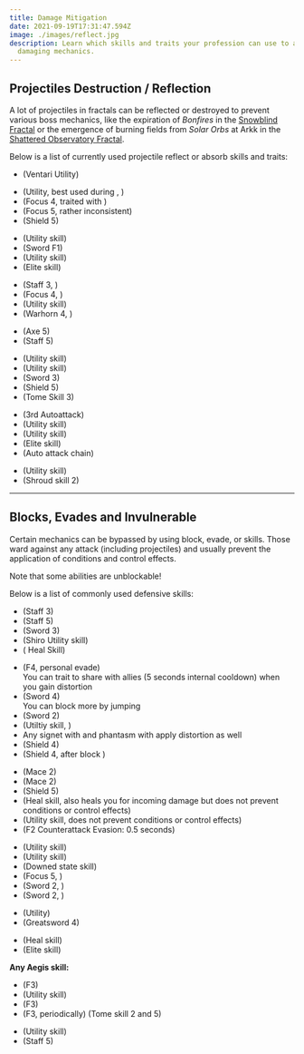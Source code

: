 ```yaml
---
title: Damage Mitigation
date: 2021-09-19T17:31:47.594Z
image: ./images/reflect.jpg
description: Learn which skills and traits your profession can use to avoid
  damaging mechanics.
---
```


## Projectiles Destruction / Reflection

A lot of projectiles in fractals can be reflected or destroyed to prevent various boss mechanics, like the expiration of _Bonfires_ in the [Snowblind Fractal](fractals/snowblind) or the emergence of burning fields from _Solar Orbs_ at Arkk in the [Shattered Observatory Fractal](/fractals/shattered-observatory).

Below is a list of currently used projectile reflect or absorb skills and traits:

<Grid>
<GridItem sm="4">
<Card specialization="Revenant">

- <Skill name="Protective Solace"/> <Specialization name="Revenant" disableText/> (Ventari Utility)

</Card>
</GridItem>

<GridItem sm="4">
<Card specialization="Mesmer">

- <Skill id="10302"/> <Specialization name="Mesmer" disableText/> (Utility, best used during <Skill id="29830" disableText/>, <Specialization name="Chronomancer" disableText/>)
- <Skill id="10186"/> <Specialization name="Mesmer" disableText/> (Focus 4, traited with <Trait id="751" disableText/>)
- <Skill id="10282"/> <Specialization name="Mesmer" disableText/> (Focus 5, rather inconsistent)
- <Skill id="30643"/> <Specialization name="Chronomancer" disableText/> (Shield 5)

</Card>
</GridItem>

<GridItem sm="4">
<Card specialization="Warrior">

- <Skill id="30074"/> <Specialization name="Berserker" disableText/> (Utility skill)
- <Skill id="30682"/> <Specialization name="Berserker" disableText/> (Sword F1)
- <Skill name="Bladestorm"/> <Specialization name="Spellbreaker" disableText/> (Utility skill)
- <Skill id="45333"/> <Specialization name="Spellbreaker" disableText/> (Elite skill)

</Card>
</GridItem>

<GridItem sm="4">
<Card specialization="Elementalist">

- <Skill id="5685"/> <Specialization name="Elementalist" disableText/> (Staff 3, <Skill id="5495" disableText/>)
- <Skill id="5530"/> <Specialization name="Elementalist" disableText/> (Focus 4, <Skill id="5494" disableText/>)
- <Skill id="30432"/> <Specialization name="Tempest" disableText/> (Utility skill)
- <Skill id="29453"/> <Specialization name="Tempest" disableText/> (Warhorn 4, <Skill id="5495" disableText/>)

</Card>
</GridItem>

<GridItem sm="4">
<Card specialization="Ranger">

- <Skill id="12639"/> <Specialization name="Ranger" disableText/> (Axe 5)
- <Skill id="31496"/> <Specialization name="Druid" disableText/> (Staff 5)

</Card>
</GridItem>

<GridItem sm="4">
<Card specialization="Guardian">

- <Skill id="9251"/> <Specialization name="Guardian" disableText/> (Utility skill)
- <Skill id="41571"/> <Specialization name="Guardian" disableText/> (Utility skill)
- <Skill id="9107"/> <Specialization name="Guardian" disableText/> (Sword 3)
- <Skill id="9091"/> <Specialization name="Guardian" disableText/> (Shield 5)
- <Skill id="42259"/> <Specialization name="Firebrand" disableText/> (Tome Skill 3)

</Card>
</GridItem>

<GridItem sm="4">
<Card specialization="Thief">

- <Skill name="Punishing Strikes"/> <Specialization name="Thief" disableText/> (3rd Autoattack)
- <Skill id="13065"/> <Specialization name="Thief" disableText/> (Utility skill)
- <Skill id="13056"/> <Specialization name="Thief" disableText/> (Utility skill)
- <Skill name="Dagger Storm"/> <Specialization name="Thief" disableText/> (Elite skill)
- <Skill id="30434"/> <Specialization name="Daredevil" disableText/> (Auto attack chain)

</Card>
</GridItem>

<GridItem sm="4">
<Card specialization="Necromancer">

- <Skill name="Corrosive Poison Cloud"/> <Specialization name="Necromancer" disableText/> (Utility skill)
- <Skill name="Deaths Charge"/> <Specialization name="Reaper" disableText/> (Shroud skill 2)

</Card>
</GridItem>
</Grid>

---

## Blocks, Evades and Invulnerable

Certain mechanics can be bypassed by using block, evade, <Effect name="Invulnerability"/> or <Boon name="Aegis"/> skills. Those ward against any attack (including projectiles) and usually prevent the application of conditions and control effects.

<Warning>

Note that some abilities are unblockable!
</Warning>

Below is a list of commonly used defensive skills:

<Grid>
<GridItem sm="4">
<Card specialization="Revenant">

- <Skill name="Warding Rift"/> <Specialization name="Revenant" disableText/> (Staff 3)
- <Skill name="Surge of the Mists"/> <Specialization name="Revenant" disableText/> (Staff 5)
- <Skill name="Unrelenting Assault"/> <Specialization name="Revenant" disableText/> (Sword 3)
- <Skill name="Riposting Shadows"/> <Specialization name="Revenant" disableText/> (Shiro Utility skill)
- <Skill name="Infuse Light"/> <Specialization name="Herald" disableText/> (<Specialization name="Herald"/> Heal Skill)

</Card>
</GridItem>

<GridItem sm="4">
<Card specialization="Mesmer">

- <Skill id="10192"/> <Specialization name="Mesmer" disableText/> (F4, personal evade) <br/>
  You can trait <Trait id="1852"/> to share <Boon name="Aegis" disableText/> with allies (5 seconds internal cooldown) when you gain distortion
- <Skill id="10280"/> <Specialization name="Mesmer" disableText/> (Sword 4) <br/>
  You can block more by jumping
- <Skill id="10334"/> <Specialization name="Mesmer" disableText/> (Sword 2)
- <Skill id="29526"/> <Specialization name="Chronomancer" disableText/> (Utiltiy skill, <Boon name="Aegis" disableText/>)
- Any signet with <Trait id="713"/> and phantasm with <Trait id="1866" disableText/> apply distortion as well
- <Skill id="30769"/> <Specialization name="Chronomancer" disableText/> (Shield 4)
- <Skill id="29649"/> <Specialization name="Chronomancer" disableText/> (Shield 4, after block )

</Card>
</GridItem>

<GridItem sm="4">
<Card specialization="Warrior">

- <Skill name="Whirlwind Attack"/> <Specialization name="Warrior" disableText/> (Mace 2)
- <Skill id="14507"/> <Specialization name="Warrior" disableText/> (Mace 2)
- <Skill id="14362"/> <Specialization name="Warrior" disableText/> (Shield 5)
- <Skill id="21815"/> <Specialization name="Warrior" disableText/> (Heal skill, also heals you for incoming damage but does not prevent conditions or control effects)
- <Skill id="14392"/> <Specialization name="Warrior" disableText/> (Utility skill, does not prevent conditions or control effects)
- <Skill id="44165"/> <Specialization name="Spellbreaker" disableText/> (F2 Counterattack Evasion: 0.5 seconds)

</Card>
</GridItem>

<GridItem sm="4">
<Card specialization="Elementalist">

- <Skill id="5641"/> <Specialization name="Elementalist" disableText/> (Utility skill)
- <Skill id="5554"/> <Specialization name="Elementalist" disableText/> (Utility skill)
- <Skill id="5564"/> <Specialization name="Elementalist" disableText/> (Downed state skill)
- <Skill id="5521"/> <Specialization name="Elementalist" disableText/> (Focus 5, <Skill id="5495" disableText/>)
- <Skill name="Riptide" profession="elementalist"/> <Specialization name="Weaver" disableText/> (Sword 2, <Skill name="Water Attunement" profession="elementalist" disableText/>)
- <Skill name="Earthen Vortex" profession="elementalist"/> <Specialization name="Weaver" disableText/> (Sword 2, <Skill name="Earth Attunement" profession="elementalist" disableText/>)

</Card>
</GridItem>

<GridItem sm="4">
<Card specialization="Ranger">

- <Skill name="Signet of Stone" profession="Ranger"/> <Specialization name="Ranger" disableText/> (Utility)
- <Skill name="Counterattack"/> <Specialization name="Ranger" disableText/> (Greatsword 4)

</Card>
</GridItem>

<GridItem sm="4">
<Card specialization="Guardian">

- <Skill id="9102"/> <Specialization name="Guardian" disableText/> (Heal skill)
- <Skill id="9154"/> <Specialization name="Guardian" disableText/> (Elite skill)

**Any Aegis skill:**

- <Skill id="9118"/> <Specialization name="Guardian" disableText/> (F3)
- <Skill id="9084"/> <Specialization name="Guardian" disableText/> (Utility skill)
- <Skill id="30029"/> <Specialization name="Dragonhunter" disableText/> (F3)
- <Skill id="42259"/> <Specialization name="Firebrand" disableText/> (F3, periodically) (Tome skill 2 and 5)

</Card>
</GridItem>

<GridItem sm="4">
<Card specialization="Thief">

- <Skill id="30661"/> <Specialization name="Daredevil" disableText/> (Utility skill)
- <Skill id="30597"/> <Specialization name="Daredevil" disableText/> (Staff 5)

</Card>
</GridItem>
</Grid>
